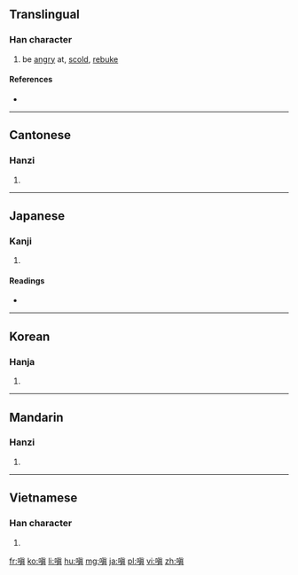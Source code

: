 ==Translingual==

===Han character===
{{Han char|rn=30|rad=口|as=10|sn=13|four=6108<sub>1</sub>|canj=口十月金 (RJBC)|ids=⿰[[口]][[真]]}}

# be [[angry]] at, [[scold]], [[rebuke]]

====References====
* {{Han ref|kx=0202.300|dkj=04074|dj=0425.110|hdz=10665.090|uh=55D4|ud=21972|bh=DCD2|bd=56530}}

----

==Cantonese==

===Hanzi===
{{yue-hanzi|jyut=|y=chan1}}

# {{defn|lang=yue|sort=口10}}

----

==Japanese==

===Kanji===
{{ja-kanji|grade=|rs=口10}}

# {{defn|lang=ja|sort=口10}}

====Readings====
* {{ja-readings|on=[[しん]] (shin)|kun=[[いかる]] (ikaru)}}

----

==Korean==

===Hanja===
{{ko-hanja|hangeul=진|rv=jin|mr=chin}}

# {{defn|lang=ko|sort=口10}}

----

==Mandarin==

===Hanzi===
{{cmn-hanzi|pin=[[tián]] ([[tian2]])|wg=t'ien<sup>2</sup>}}

# {{defn|lang=cmn|sort=口10}}

----

==Vietnamese==

===Han character===
{{vi-hantu|[[sân]], [[xin]], [[xân]], [[sun]]|rs=口10}}

# {{defn|lang=vi|sort=口10}}

[[fr:嗔]]
[[ko:嗔]]
[[li:嗔]]
[[hu:嗔]]
[[mg:嗔]]
[[ja:嗔]]
[[pl:嗔]]
[[vi:嗔]]
[[zh:嗔]]